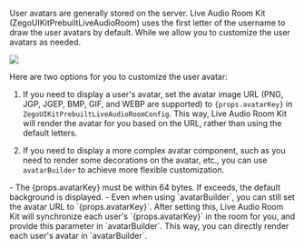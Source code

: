 User avatars are generally stored on the server. Live Audio Room Kit (ZegoUIKitPrebuiltLiveAudioRoom) uses the first letter of the username to draw the user avatars by default. While we allow you to customize the user avatars as needed.

<Frame width="auto" height="auto" caption="">
  <img src="https://storage.zego.im/sdk-doc/Pics/ZegoUIKit/Flutter/audio_room/custom_avatar.gif" />
</Frame>

Here are two options for you to customize the user avatar:

1. If you need to display a user's avatar, set the avatar image URL (PNG, JGP, JGEP, BMP, GIF, and WEBP are supported) to `{props.avatarKey}` in `ZegoUIKitPrebuiltLiveAudioRoomConfig`. This way, Live Audio Room Kit will render the avatar for you based on the URL, rather than using the default letters.

2. If you need to display a more complex avatar component, such as you need to render some decorations on the avatar, etc., you can use `avatarBuilder` to achieve more flexible customization.

<Note title="Note">
- The {props.avatarKey} must be within 64 bytes. If exceeds, the default background is displayed.
- Even when using `avatarBuilder`, you can still set the avatar URL to `{props.avatarKey}`. After setting this, Live Audio Room Kit will synchronize each user's `{props.avatarKey}` in the room for you, and provide this parameter in `avatarBuilder`. This way, you can directly render each user's avatar in `avatarBuilder`.
</Note>